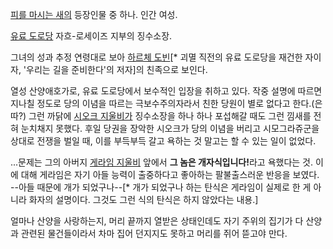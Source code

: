 [[피를 마시는 새]]의 등장인물 중 하나. 인간 여성.

[[유료 도로당]] 자흐-로세이즈 지부의 징수소장.

그녀의 성과 추정 연령대로 보아 [[하르체 도빈]][* 괴멸 직전의 유료 도로당을 재건한 자이자, '우리는 길을 준비한다'의 저자]의 친족으로 보인다.

열성 산양애호가로, 유료 도로당에서 보수적인 입장을 취하고 있다. 작중 설명에 따르면 지나칠 정도로 당의 이념을 따르는 극보수주의자라서 친한 당원이 별로 없다고 한다.(은따?) 그런 까닭에 [[시오크 지울비]]가 징수소장을 하나 하나 포섭해갈 때도 그런 낌새를 전혀 눈치채지 못했다. 후일 당권을 장악한 시오크가 당의 이념을 버리고 시모그라쥬군을 상대로 전쟁을 벌일 때, 이를 부득부득 갈고 욕하는 것 말고는 할 수 있는 일이 없었다.

...문제는 그의 아버지 [[게라임 지울비]] 앞에서 '''그 놈은 개자식입니다!'''라고 욕했다는 것. 이에 대해 게라임은 자기 아들 능력이 출중하다고 좋아하는 팔불출스러운 반응을 보였다. --아들 때문에 개가 되었구나--[* 개가 되었구나 하는 탄식은 게라임이 실제로 한 게 아니라 화자의 설명이다. 그것도 그런 식의 탄식은 하지 않았다는 내용.]

얼마나 산양을 사랑하는지, 머리 끝까지 열받은 상태인데도 자기 주위의 집기가 다 산양과 관련된 물건들이라서 차마 집어 던지지도 못하고 머리를 쥐어 뜯고야 만다.
